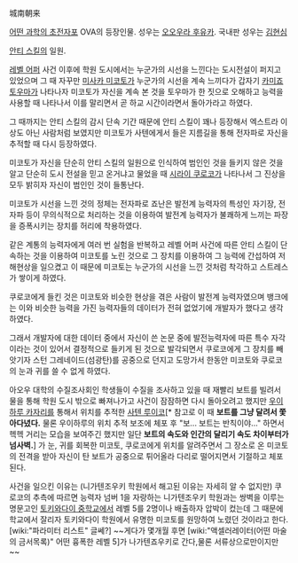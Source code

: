 城南朝来

[[어떤 과학의 초전자포]] OVA의 등장인물. 성우는 [[오오우라 후유카]]. 국내판 성우는 [[김현심]]

[[안티 스킬]]의 일원.

[[레벨 어퍼]] 사건 이후에 학원 도시에서는 누군가의 시선을 느낀다는 도시전설이 퍼지고 있었으며 그 때 자꾸만 [[미사카 미코토]]가 누군가의 시선을 계속 느끼다가 갑자기 [[카미죠 토우마]]가 나타나자 미코토가 자신을 계속 본 것을 토우마가 한 짓으로 오해하고 능력을 사용할 때 나타나서 이를 말리면서 곧 하교 시간이라면서 돌아가라고 하였다.

그 때까지는 안티 스킬의 감시 단속 기간 때문에 안티 스킬이 꽤나 등장해서 엑스트라 이상도 아닌 사람처럼 보였지만 미코토가 사텐에게서 들은 지름길을 통해 전자파로 자신을 추적할 때 다시 등장하였다.

미코토가 자신을 단순히 안티 스킬의 일원으로 인식하여 범인인 것을 들키지 않은 것을 알고 단순히 도시 전설을 믿고 온거냐고 물었을 때 [[시라이 쿠로코]]가 나타나서 그 진상을 모두 밝히자 자신이 범인인 것이 들통난다. 

미코토가 시선을 느낀 것의 정체는 전자파로 죠난은 발전계 능력자의 특성인 자기장, 전자파 등이 무의식적으로 처리하는 것을 이용하여 발전계 능력자가 불쾌하게 느끼는 파장을 증폭시키는 장치를 허리에 착용하였다.

같은 계통의 능력자에게 여러 번 실험을 반복하고 레벨 어퍼 사건에 따른 안티 스킬이 단속하는 것을 이용하여 미코토를 노린 것으로 그 장치를 이용하여 그 능력에 간섭하여 저해현상을 일으켰고 이 때문에 미코토는 누군가의 시선을 느낀 것처럼 착각하고 스트레스가 쌓이게 하였다.

쿠로코에게 들킨 것은 미코토와 비슷한 현상을 겪은 사람이 발전계 능력자였으며 뱅크에는 이와 비슷한 능력을 가진 능력자들의 데이터가 전혀 없었기에 개발자가 했다고 생각하였다.

그래서 개발자에 대한 데이터 중에서 자신이 쓴 논문 중에 발전능력자에 따른 특수 자각이라는 것이 있어서 결정적으로 들키게 된 것으로 발각되면서 쿠로코에게 그 장치를 빼앗기자 스턴 그레네이드(섬광탄)를 공중으로 던지고 도망가서 한동안 미코토와 쿠로코의 눈과 귀를 쓸 수 없게 하였다.

아오우 대학의 수질조사회인 학생들이 수질을 조사하고 있을 때 재빨리 보트를 빌려서 물을 통해 학원 도시 밖으로 빠져나가고 사건이 잠잠하면 다시 돌아오려고 했지만 [[우이하루 카자리]]를 통해서 위치를 추적한 [[사텐 루이코]][* 참고로 이 때 '''보트를 그냥 달려서 쫓아다녔다.''' 물론 우이하루의 위치 추적 보조에 체포 후 "보... 보트는 반칙이야..." 하면서 헥헥 거리는 모습을 보여주긴 했지만 일단 '''보트의 속도와 인간의 달리기 속도 차이부터가 넘사벽.'''] 가 눈, 귀를 회복한 미코토, 쿠로코에게 위치를 알려주면서 그 장소로 온 미코토의 전격을 받아 자신이 탄 보트가 공중으로 튀어올라 다리로 떨어지면서 기절하고 체포된다.

사건을 일으킨 이유는 (니가텐조우키 학원에서 해고된 이유는 자세히 알 수 없지만) 쿠로코의 추측에 따르면 능력자 넘버 1을 자랑하는 니가텐조우키 학원과는 쌍벽을 이루는 명문고인 [[토키와다이 중학교]]에서 레벨 5를 2명이나 배출하자 압박이 컸는데 그 때문에 학교에서 잘리자 토키와다이 학원에서 유명한 미코토를 원망하여 노렸던 것이라고 한다. [wiki:"파라미터 리스트" 글쎄?] ~~게다가 몇개월 후면 [wiki:"액셀러레이터(어떤 마술의 금서목록)" 어떤 흉폭한 레벨 5]가 나가텐죠우키로 간다,물론 서류상으로만이지만~~
